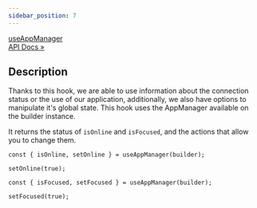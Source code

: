 ```yaml
---
sidebar_position: 7
---
```


<p class="pagination-nav__item pagination-nav__item--prev">
  <a class="pagination-nav__link" href="/api/React-Hyper-Fetch/Hook/useAppManager">
    <div class="pagination-nav__sublabel">useAppManager</div>
    <div class="pagination-nav__label">API Docs »</div>
  </a>
</p>

## Description

Thanks to this hook, we are able to use information about the connection status or the use of our application,
additionally, we also have options to manipulate it's global state. This hook uses the AppManager available on the
builder instance.

It returns the status of `isOnline` and `isFocused`, and the actions that allow you to change them.

```tsx
const { isOnline, setOnline } = useAppManager(builder);

setOnline(true);
```

```tsx
const { isFocused, setFocused } = useAppManager(builder);

setFocused(true);
```
